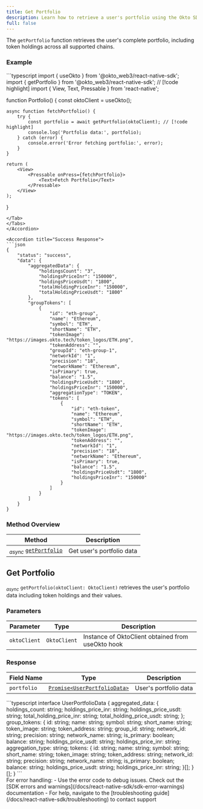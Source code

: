```yaml
---
title: Get Portfolio
description: Learn how to retrieve a user's portfolio using the Okto SDK.
full: false
---
```



<AIMarkdownComponent isIndex={false} />

The `getPortfolio` function retrieves the user's complete portfolio, including token holdings across all supported chains.


### Example

<Accordions defaultValue="Usage">
<Accordion title="Usage">
<Tabs items={['TypeScript']}>
<Tab value="TypeScript">
```typescript
import { useOkto } from '@okto_web3/react-native-sdk';
import { getPortfolio } from '@okto_web3/react-native-sdk'; // [!code highlight]
import { View, Text, Pressable } from 'react-native';

function Portfolio() {
    const oktoClient = useOkto();

    async function fetchPortfolio() {
        try {
            const portfolio = await getPortfolio(oktoClient); // [!code highlight]
            console.log('Portfolio data:', portfolio);
        } catch (error) {
            console.error('Error fetching portfolio:', error);
        }
    }

    return (
        <View>
            <Pressable onPress={fetchPortfolio}>
                <Text>Fetch Portfolio</Text>
            </Pressable>
        </View>
    );
}
```
</Tab>
</Tabs>
</Accordion>

<Accordion title="Success Response">
```json
{
    "status": "success",
    "data": {
        "aggregatedData": {
            "holdingsCount": "3",
            "holdingsPriceInr": "150000",
            "holdingsPriceUsdt": "1800",
            "totalHoldingPriceInr": "150000",
            "totalHoldingPriceUsdt": "1800"
        },
        "groupTokens": [
            {
                "id": "eth-group",
                "name": "Ethereum",
                "symbol": "ETH",
                "shortName": "ETH",
                "tokenImage": "https://images.okto.tech/token_logos/ETH.png",
                "tokenAddress": "",
                "groupId": "eth-group-1",
                "networkId": "1",
                "precision": "18",
                "networkName": "Ethereum",
                "isPrimary": true,
                "balance": "1.5",
                "holdingsPriceUsdt": "1800",
                "holdingsPriceInr": "150000",
                "aggregationType": "TOKEN",
                "tokens": [
                    {
                        "id": "eth-token",
                        "name": "Ethereum",
                        "symbol": "ETH",
                        "shortName": "ETH",
                        "tokenImage": "https://images.okto.tech/token_logos/ETH.png",
                        "tokenAddress": "",
                        "networkId": "1",
                        "precision": "18",
                        "networkName": "Ethereum",
                        "isPrimary": true,
                        "balance": "1.5",
                        "holdingsPriceUsdt": "1800",
                        "holdingsPriceInr": "150000"
                    }
                ]
            }
        ]
    }
}
```
</Accordion>
</Accordions>

### Method Overview

| Method | Description |
|---------|-------------|
| <sub><i>async</i></sub> [`getPortfolio`](#get-portfolio) | Get user's portfolio data |

<div className="method-box">

## Get Portfolio

<sub><i>async</i></sub> `getPortfolio(oktoClient: OktoClient)` retrieves the user's portfolio data including token holdings and their values.

### Parameters

| Parameter | Type | Description |
|-----------|------|-------------|
| `oktoClient` | `OktoClient` | Instance of OktoClient obtained from useOkto hook |

### Response

<Callout title="Success Response">

| Field Name | Type | Description |
|------------|------|-------------|
| `portfolio` | [`Promise<UserPortfolioData>`](./technical-reference#models) | User's portfolio data |

<Accordions>
    <Accordion title="Response Type">
        ```typescript
        interface UserPortfolioData {
            aggregated_data: {
                holdings_count: string;
                holdings_price_inr: string;
                holdings_price_usdt: string;
                total_holding_price_inr: string;
                total_holding_price_usdt: string;
            };
            group_tokens: {
                id: string;
                name: string;
                symbol: string;
                short_name: string;
                token_image: string;
                token_address: string;
                group_id: string;
                network_id: string;
                precision: string;
                network_name: string;
                is_primary: boolean;
                balance: string;
                holdings_price_usdt: string;
                holdings_price_inr: string;
                aggregation_type: string;
                tokens: {
                    id: string;
                    name: string;
                    symbol: string; 
                    short_name: string;
                    token_image: string;
                    token_address: string;
                    network_id: string;
                    precision: string;
                    network_name: string;
                    is_primary: boolean;
                    balance: string;
                    holdings_price_usdt: string;
                    holdings_price_inr: string;
                }[];
            }[];
        }
        ```
    </Accordion>
</Accordions>

</Callout>

</div>

<Callout title="Note" type="info">
For error handling:
- Use the error code to debug issues. Check out the [SDK errors and warnings](/docs/react-native-sdk/sdk-error-warnings) documentation
- For help, navigate to the [troubleshooting guide](/docs/react-native-sdk/troubleshooting) to contact support
</Callout>